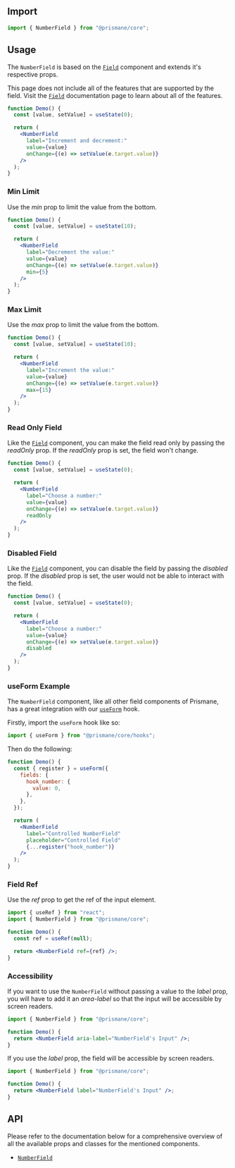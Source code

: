 ## Import

```js
import { NumberField } from "@prismane/core";
```

## Usage

The `NumberField` is based on the [`Field`](/docs/components/inputs/field) component and extends it's respective props.

This page does not include all of the features that are supported by the field. Visit the [`Field`](/docs/components/inputs/field) documentation page to learn about all of the features.

```jsx preview
function Demo() {
  const [value, setValue] = useState(0);

  return (
    <NumberField
      label="Increment and decrement:"
      value={value}
      onChange={(e) => setValue(e.target.value)}
    />
  );
}
```

### Min Limit

Use the _min_ prop to limit the value from the bottom.

```jsx preview
function Demo() {
  const [value, setValue] = useState(10);

  return (
    <NumberField
      label="Decrement the value:"
      value={value}
      onChange={(e) => setValue(e.target.value)}
      min={5}
    />
  );
}
```

### Max Limit

Use the _max_ prop to limit the value from the bottom.

```jsx preview
function Demo() {
  const [value, setValue] = useState(10);

  return (
    <NumberField
      label="Increment the value:"
      value={value}
      onChange={(e) => setValue(e.target.value)}
      max={15}
    />
  );
}
```

### Read Only Field

Like the [`Field`](/docs/components/field) component, you can make the field read only by passing the _readOnly_ prop. If the _readOnly_ prop is set, the field won't change.

```jsx preview
function Demo() {
  const [value, setValue] = useState(0);

  return (
    <NumberField
      label="Choose a number:"
      value={value}
      onChange={(e) => setValue(e.target.value)}
      readOnly
    />
  );
}
```

### Disabled Field

Like the [`Field`](/docs/components/field) component, you can disable the field by passing the _disabled_ prop. If the _disabled_ prop is set, the user would not be able to interact with the field.

```jsx preview
function Demo() {
  const [value, setValue] = useState(0);

  return (
    <NumberField
      label="Choose a number:"
      value={value}
      onChange={(e) => setValue(e.target.value)}
      disabled
    />
  );
}
```

### useForm Example

The `NumberField` component, like all other field components of Prismane, has a great integration with our [`useForm`](/docs/hooks/use-form) hook.

Firstly, import the `useForm` hook like so:

```js
import { useForm } from "@prismane/core/hooks";
```

Then do the following:

```jsx preview
function Demo() {
  const { register } = useForm({
    fields: {
      hook_number: {
        value: 0,
      },
    },
  });

  return (
    <NumberField
      label="Controlled NumberField"
      placeholder="Controlled Field"
      {...register("hook_number")}
    />
  );
}
```

### Field Ref

Use the _ref_ prop to get the ref of the input element.

```jsx
import { useRef } from "react";
import { NumberField } from "@prismane/core";

function Demo() {
  const ref = useRef(null);

  return <NumberField ref={ref} />;
}
```

### Accessibility

If you want to use the `NumberField` without passing a value to the _label_ prop, you will have to add it an _area-label_ so that the input will be accessible by screen readers.

```jsx
import { NumberField } from "@prismane/core";

function Demo() {
  return <NumberField aria-label="NumberField's Input" />;
}
```

If you use the _label_ prop, the field will be accessible by screen readers.

```jsx
import { NumberField } from "@prismane/core";

function Demo() {
  return <NumberField label="NumberField's Input" />;
}
```

## API

Please refer to the documentation below for a comprehensive overview of all the available props and classes for the mentioned components.

- [`NumberField`](/docs/components-api/number-field-api)
